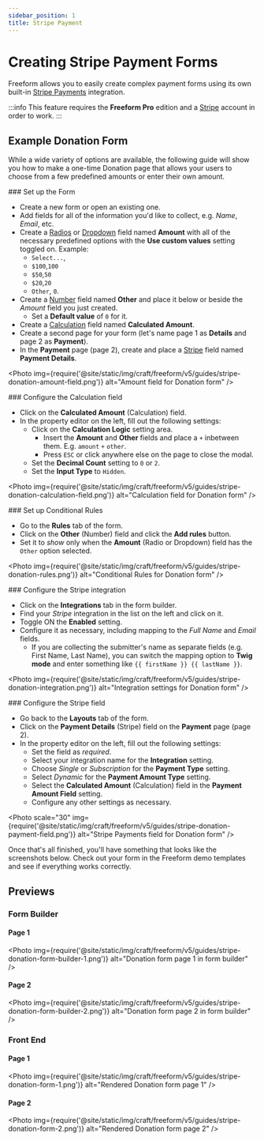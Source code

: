 ```yaml
---
sidebar_position: 1
title: Stripe Payment
---
```



# Creating Stripe Payment Forms<Badge type="pro" text="Pro" />

Freeform allows you to easily create complex payment forms using its own built-in [Stripe Payments](../../integrations/stripe-payments.mdx) integration.

:::info
This feature requires the **Freeform Pro** edition and a [Stripe](https://stripe.com) account in order to work.
:::

## Example Donation Form
While a wide variety of options are available, the following guide will show you how to make a one-time Donation page that allows your users to choose from a few predefined amounts or enter their own amount.

<VerticalStepWrapper>
<StepMarkdown>
### Set up the Form

- Create a new form or open an existing one.
- Add fields for all of the information you'd like to collect, e.g. _Name_, _Email_, etc.
- Create a [Radios](../../forms/fields.mdx#radios) or [Dropdown](../../forms/fields.mdx#dropdown) field named **Amount** with all of the necessary predefined options with the **Use custom values** setting toggled on. Example:
    - `Select...`, ` `
    - `$100`,`100`
    - `$50`,`50`
    - `$20`,`20`
    - `Other`, `0`.
- Create a [Number](../../forms/fields.mdx#number) field named **Other** and place it below or beside the _Amount_ field you just created.
    - Set a **Default value** of `0` for it.
- Create a [Calculation](../../forms/fields.mdx#calculation) field named **Calculated Amount**.
- Create a second page for your form (let's name page 1 as **Details** and page 2 as **Payment**).
- In the **Payment** page (page 2), create and place a [Stripe](../../forms/fields.mdx#stripe-payment) field named **Payment Details**.

<Photo img={require('@site/static/img/craft/freeform/v5/guides/stripe-donation-amount-field.png')} alt="Amount field for Donation form" />

</StepMarkdown>
<StepMarkdown>
### Configure the Calculation field

- Click on the **Calculated Amount** (Calculation) field.
- In the property editor on the left, fill out the following settings:
    - Click on the **Calculation Logic** setting area.
        - Insert the **Amount** and **Other** fields and place a `+` inbetween them. E.g. `amount` `+` `other`.
        - Press `ESC` or click anywhere else on the page to close the modal.
    - Set the **Decimal Count** setting to `0` or `2`.
    - Set the **Input Type** to `Hidden`.

<Photo img={require('@site/static/img/craft/freeform/v5/guides/stripe-donation-calculation-field.png')} alt="Calculation field for Donation form" />

</StepMarkdown>
<StepMarkdown>
### Set up Conditional Rules

- Go to the **Rules** tab of the form.
- Click on the **Other** (Number) field and click the **Add rules** button.
- Set it to _show_ only when the **Amount** (Radio or Dropdown) field has the `Other` option selected.

<Photo img={require('@site/static/img/craft/freeform/v5/guides/stripe-donation-rules.png')} alt="Conditional Rules for Donation form" />

</StepMarkdown>
<StepMarkdown>
### Configure the Stripe integration

- Click on the **Integrations** tab in the form builder.
- Find your _Stripe_ integration in the list on the left and click on it.
- Toggle ON the **Enabled** setting.
- Configure it as necessary, including mapping to the _Full Name_ and _Email_ fields.
    - If you are collecting the submitter's name as separate fields (e.g. First Name, Last Name), you can switch the mapping option to **Twig mode** and enter something like `{{ firstName }} {{ lastName }}`.

<Photo img={require('@site/static/img/craft/freeform/v5/guides/stripe-donation-integration.png')} alt="Integration settings for Donation form" />

</StepMarkdown>
<StepMarkdown>
### Configure the Stripe field

- Go back to the **Layouts** tab of the form.
- Click on the **Payment Details** (Stripe) field on the **Payment** page (page 2).
- In the property editor on the left, fill out the following settings:
    - Set the field as _required_.
    - Select your integration name for the **Integration** setting.
    - Choose _Single_ or _Subscription_ for the **Payment Type** setting.
    - Select _Dynamic_ for the **Payment Amount Type** setting.
    - Select the **Calculated Amount** (Calculation) field in the **Payment Amount Field** setting.
    - Configure any other settings as necessary.

<Photo scale="30" img={require('@site/static/img/craft/freeform/v5/guides/stripe-donation-payment-field.png')} alt="Stripe Payments field for Donation form" />

</StepMarkdown>
</VerticalStepWrapper>

Once that's all finished, you'll have something that looks like the screenshots below. Check out your form in the Freeform demo templates and see if everything works correctly.

## Previews

### Form Builder

#### Page 1
<Photo img={require('@site/static/img/craft/freeform/v5/guides/stripe-donation-form-builder-1.png')} alt="Donation form page 1 in form builder" />

#### Page 2
<Photo img={require('@site/static/img/craft/freeform/v5/guides/stripe-donation-form-builder-2.png')} alt="Donation form page 2 in form builder" />

### Front End

#### Page 1
<Photo img={require('@site/static/img/craft/freeform/v5/guides/stripe-donation-form-1.png')} alt="Rendered Donation form page 1" />

#### Page 2
<Photo img={require('@site/static/img/craft/freeform/v5/guides/stripe-donation-form-2.png')} alt="Rendered Donation form page 2" />